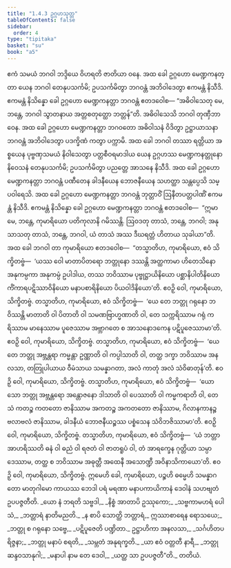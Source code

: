 ```yaml
---
title: "1.4.3 ဥဂ္ဂဟသုတ္တ"
tableOfContents: false
sidebar:
  order: 4
type: "tipitaka"
basket: "su"
book: "a5"
---
```



<DynamicBreadcrumb />

<Division number="33" book="a5">

<Paragraph number="159" book="a5">
ဧကံ သမယံ ဘဂဝါ ဘဒ္ဒိယေ ဝိဟရတိ ဇာတိယာ ဝနေ. အထ ခေါ ဥဂ္ဂဟော မေဏ္ဍကနတ္တာ ယေန ဘဂဝါ တေနုပသင်္ကမိ; ဥပသင်္ကမိတွာ ဘဂဝန္တံ အဘိဝါဒေတွာ ဧကမန္တံ နိသီဒိ. ဧကမန္တံ နိသိန္နော ခေါ ဥဂ္ဂဟော မေဏ္ဍကနတ္တာ ဘဂဝန္တံ ဧတဒဝေါစ—
</Paragraph>

<Paragraph number="160" book="a5">
“အဓိဝါသေတု မေ, ဘန္တေ, ဘဂဝါ သွာတနာယ အတ္တစတုတ္ထော ဘတ္တန်”တိ. အဓိဝါသေသိ ဘဂဝါ တုဏှီဘာဝေန. အထ ခေါ ဥဂ္ဂဟော မေဏ္ဍကနတ္တာ ဘဂဝတော အဓိဝါသနံ ဝိဒိတွာ ဥဋ္ဌာယာသနာ ဘဂဝန္တံ အဘိဝါဒေတွာ ပဒက္ခိဏံ ကတွာ ပက္ကာမိ.
</Paragraph>

<Paragraph number="161" book="a5">
အထ ခေါ ဘဂဝါ တဿာ ရတ္တိယာ အစ္စယေန ပုဗ္ဗဏှသမယံ နိဝါသေတွာ ပတ္တစီဝရမာဒါယ ယေန ဥဂ္ဂဟဿ မေဏ္ဍကနတ္တုနော နိဝေသနံ တေနုပသင်္ကမိ; ဥပသင်္ကမိတွာ ပညတ္တေ အာသနေ နိသီဒိ. အထ ခေါ ဥဂ္ဂဟော မေဏ္ဍကနတ္တာ ဘဂဝန္တံ ပဏီတေန ခါဒနီယေန ဘောဇနီယေန သဟတ္ထာ သန္တပ္ပေသိ သမ္ပဝါရေသိ. အထ ခေါ ဥဂ္ဂဟော မေဏ္ဍကနတ္တာ ဘဂဝန္တံ ဘုတ္တာဝိံ ဩနီတပတ္တပါဏိံ ဧကမန္တံ နိသီဒိ. ဧကမန္တံ နိသိန္နော ခေါ ဥဂ္ဂဟော မေဏ္ဍကနတ္တာ ဘဂဝန္တံ ဧတဒဝေါစ—  “ဣမာ မေ, ဘန္တေ, ကုမာရိယော ပတိကုလာနိ ဂမိဿန္တိ. ဩဝဒတု တာသံ, ဘန္တေ, ဘဂဝါ; အနုသာသတု တာသံ, ဘန္တေ, ဘဂဝါ, ယံ တာသံ အဿ ဒီဃရတ္တံ ဟိတာယ သုခါယာ”တိ.
</Paragraph>

<Paragraph number="162" book="a5">
အထ ခေါ ဘဂဝါ တာ ကုမာရိယော ဧတဒဝေါစ—  “တသ္မာတိဟ, ကုမာရိယော, ဧဝံ သိက္ခိတဗ္ဗံ—  ‘ယဿ ဝေါ မာတာပိတရော ဘတ္တုနော ဒဿန္တိ အတ္ထကာမာ ဟိတေသိနော အနုကမ္ပကာ အနုကမ္ပံ ဥပါဒါယ, တဿ ဘဝိဿာမ ပုဗ္ဗုဋ္ဌာယိနိယော ပစ္ဆာနိပါတိနိယော ကိံကာရပဋိဿာဝိနိယော မနာပစာရိနိယော ပိယဝါဒိနိယော’တိ. ဧဝဉှိ ဝေါ, ကုမာရိယော, သိက္ခိတဗ္ဗံ.
</Paragraph>

<Paragraph number="163" book="a5">
တသ္မာတိဟ, ကုမာရိယော, ဧဝံ သိက္ခိတဗ္ဗံ—  ‘ယေ တေ ဘတ္တု ဂရုနော ဘဝိဿန္တိ မာတာတိ ဝါ ပိတာတိ ဝါ သမဏဗြာဟ္မဏာတိ ဝါ, တေ သက္ကရိဿာမ ဂရုံ ကရိဿာမ မာနေဿာမ ပူဇေဿာမ အဗ္ဘာဂတေ စ အာသနောဒကေန ပဋိပူဇေဿာမာ’တိ. ဧဝဉှိ ဝေါ, ကုမာရိယော, သိက္ခိတဗ္ဗံ.
</Paragraph>

<Paragraph number="164" book="a5">
တသ္မာတိဟ, ကုမာရိယော, ဧဝံ သိက္ခိတဗ္ဗံ—  ‘ယေ တေ ဘတ္တု အဗ္ဘန္တရာ ကမ္မန္တာ ဥဏ္ဏာတိ ဝါ ကပ္ပါသာတိ ဝါ, တတ္ထ ဒက္ခာ ဘဝိဿာမ အနလသာ, တတြုပါယာယ ဝီမံသာယ သမန္နာဂတာ, အလံ ကာတုံ အလံ သံဝိဓာတုန်’တိ. ဧဝဉှိ ဝေါ, ကုမာရိယော, သိက္ခိတဗ္ဗံ.
</Paragraph>

<Paragraph number="165" book="a5">
တသ္မာတိဟ, ကုမာရိယော, ဧဝံ သိက္ခိတဗ္ဗံ—  ‘ယော သော ဘတ္တု အဗ္ဘန္တရော အန္တောဇနော ဒါသာတိ ဝါ ပေဿာတိ ဝါ ကမ္မကရာတိ ဝါ, တေသံ ကတဉ္စ ကတတော ဇာနိဿာမ အကတဉ္စ အကတတော ဇာနိဿာမ, ဂိလာနကာနဉ္စ ဗလာဗလံ ဇာနိဿာမ, ခါဒနီယံ ဘောဇနီယဉ္စဿ ပစ္စံသေန သံဝိဘဇိဿာမာ’တိ. ဧဝဉှိ ဝေါ, ကုမာရိယော, သိက္ခိတဗ္ဗံ.
</Paragraph>

<Paragraph number="166" book="a5">
တသ္မာတိဟ, ကုမာရိယော, ဧဝံ သိက္ခိတဗ္ဗံ—  ‘ယံ ဘတ္တာ အာဟရိဿတိ ဓနံ ဝါ ဓညံ ဝါ ရဇတံ ဝါ ဇာတရူပံ ဝါ, တံ အာရက္ခေန ဂုတ္တိယာ သမ္ပာဒေဿာမ, တတ္ထ စ ဘဝိဿာမ အဓုတ္တီ အထေနီ အသောဏ္ဍီ အဝိနာသိကာယော’တိ. ဧဝဉှိ ဝေါ, ကုမာရိယော, သိက္ခိတဗ္ဗံ. ဣမေဟိ ခေါ, ကုမာရိယော, ပဉ္စဟိ ဓမ္မေဟိ သမန္နာဂတော မာတုဂါမော ကာယဿ ဘေဒါ ပရံ မရဏာ မနာပကာယိကာနံ ဒေဝါနံ သဟဗျတံ ဥပပဇ္ဇတီတိ.
</Paragraph>

<Paragraph number="167" type="verses" book="a5">
_ယော နံ ဘရတိ သဗ္ဗဒါ,_  
_နိစ္စံ အာတာပိ ဥဿုကော;_  
_သဗ္ဗကာမဟရံ ပေါသံ,_  
_ဘတ္တာရံ နာတိမညတိ._  

</Paragraph>

<Paragraph number="168" type="verses" book="a5">
_န စာပိ သောတ္ထိ ဘတ္တာရံ,_  
ဣဿာစာရေန ရောသယေ;_  
_ဘတ္တု စ ဂရုနော သဗ္ဗေ,_  
_ပဋိပူဇေတိ ပဏ္ဍိတာ._  

</Paragraph>

<Paragraph number="169" type="verses" book="a5">
ဥဋ္ဌာဟိကာ အနလသာ,_  
_သင်္ဂဟိတပရိဇ္ဇနာ;_  
_ဘတ္တု မနာပံ စရတိ,_  
_သမ္ဘတံ အနုရက္ခတိ._  

</Paragraph>

<Paragraph number="170" type="verses" book="a5">
_ယာ ဧဝံ ဝတ္တတီ နာရီ,_  
_ဘတ္တုဆန္ဒဝသာနုဂါ;_  
_မနာပါ နာမ တေ ဒေဝါ,_  
_ယတ္ထ သာ ဥပပဇ္ဇတီ”တိ._  


</Paragraph>
</Division>

<Paragraph number="171" type="center" book="a5">
တတိယံ.
</Paragraph>
